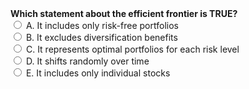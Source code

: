 ::: {.question-block}
<form onsubmit="event.preventDefault(); checkAnswer('module3_mcq_q16')" data-correct-answer="C">
<strong style="display: block;">Which statement about the efficient frontier is TRUE?</strong>
<label><input type="radio" name="module3_mcq_q16" value="A"> A. It includes only risk-free portfolios</label><br>
<label><input type="radio" name="module3_mcq_q16" value="B"> B. It excludes diversification benefits</label><br>
<label><input type="radio" name="module3_mcq_q16" value="C"> C. It represents optimal portfolios for each risk level</label><br>
<label><input type="radio" name="module3_mcq_q16" value="D"> D. It shifts randomly over time</label><br>
<label><input type="radio" name="module3_mcq_q16" value="E"> E. It includes only individual stocks</label><br>
</form>
<div id="feedback-module3_mcq_q16" class="feedback" data-status="" style="display:none;">
✅ Correct: C. Efficient frontier is the set of optimal portfolios at each risk level.
</div>
:::
